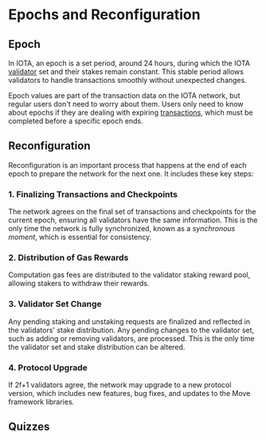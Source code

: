 
# Epochs and Reconfiguration

## Epoch

In IOTA, an epoch is a set period, around 24 hours, during which the
IOTA [validator](../tokenomics/validators-staking.mdx) set and their stakes remain constant. This stable period allows
validators to handle transactions smoothly without unexpected changes.

Epoch values are part of the transaction data on the IOTA network, but regular users don't need to worry about them.
Users only need to know about epochs if they are dealing with
expiring [transactions](../../developer/iota-101/transactions/transactions.mdx), which must be completed before a
specific epoch ends.

## Reconfiguration

Reconfiguration is an important process that happens at the end of each epoch to prepare the network for the next one.
It includes these key steps:

### 1. Finalizing Transactions and Checkpoints

The network agrees on the final set of transactions and checkpoints for the current epoch, ensuring all validators have
the same information. This is the only time the network is fully synchronized, known as a _synchronous moment_, which is
essential for consistency.

### 2. Distribution of Gas Rewards

Computation gas fees are distributed to the validator staking reward pool, allowing stakers to withdraw their rewards.

### 3. Validator Set Change

Any pending staking and unstaking requests are finalized and reflected in the validators' stake distribution. Any
pending changes to the validator set, such as adding or removing validators, are processed. This is the only time the
validator set and stake distribution can be altered.

### 4. Protocol Upgrade

If 2f+1 validators agree, the network may upgrade to a new protocol version, which includes new features, bug fixes, and
updates to the Move framework libraries.

## Quizzes
<Quiz questions={questions} />
